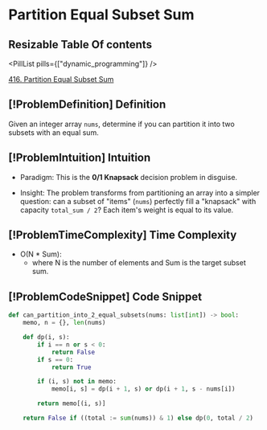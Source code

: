 # Partition Equal Subset Sum

## Resizable Table Of contents

<DifficultyBadge difficulty="medium" />

<PillList pills={["dynamic_programming"]} />

[416. Partition Equal Subset Sum](https://leetcode.com/problems/partition-equal-subset-sum)

## [!ProblemDefinition] Definition

Given an integer array `nums`, determine if you can partition it into two subsets with an equal sum.

## [!ProblemIntuition] Intuition

- Paradigm: This is the **0/1 Knapsack** decision problem in disguise.

- Insight: The problem transforms from partitioning an array into a simpler question: can a subset of "items" (`nums`) perfectly fill a "knapsack" with capacity `total_sum / 2`? Each item's weight is equal to its value.

## [!ProblemTimeComplexity] Time Complexity

- O(N * Sum):
    - where N is the number of elements and Sum is the target subset sum.

## [!ProblemCodeSnippet] Code Snippet

```python meta="source=problems/416-partition-equal-subset-sum/solution.py"
def can_partition_into_2_equal_subsets(nums: list[int]) -> bool:
    memo, n = {}, len(nums)

    def dp(i, s):
        if i == n or s < 0:
            return False
        if s == 0:
            return True

        if (i, s) not in memo:
            memo[i, s] = dp(i + 1, s) or dp(i + 1, s - nums[i])

        return memo[(i, s)]

    return False if ((total := sum(nums)) & 1) else dp(0, total / 2)
```

